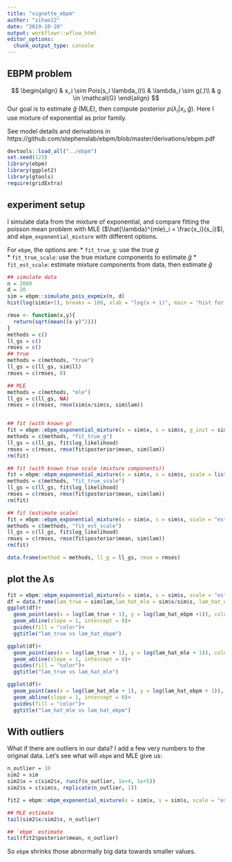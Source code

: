 ```yaml
---
title: "vignette_ebpm"
author: "zihao12"
date: "2019-10-20"
output: workflowr::wflow_html
editor_options:
  chunk_output_type: console
---
```


## EBPM problem
$$
\begin{align}
  & x_i \sim Pois(s_i \lambda_i)\\
  & \lambda_i \sim g(.)\\
  & g \in \mathcal{G}
\end{align}
$$
Our goal is to estimate $\hat{g}$ (MLE), then  compute posterior $p(\lambda_i | x_i, \hat{g})$. Here  I use  mixture of exponential as prior family. 

See model details and derivations in https://github.com/stephenslab/ebpm/blob/master/derivations/ebpm.pdf

```r
devtools::load_all("../ebpm")
set.seed(123)
library(ebpm)
library(ggplot2)
library(gtools)
require(gridExtra)
```


## experiment setup
I simulate data from the mixture of exponential, and compare fitting  the poisson mean problem with MLE  ($\hat{\lambda}^{mle}_i = \frac{x_i}{s_i}$), and  `ebpm_exponential_mixture` with  different options. \

For `ebpm`, the options are: 
* `fit_true_g`: use the true $g$ \
* `fit_true_scale`: use the true mixture components to estimate $\hat{g}$ 
* `fit_est_scale`: estimate mixture components from data, then  estimate $\hat{g}$ 


```r
## simulate data
n = 2000
d = 20
sim = ebpm::simulate_pois_expmix(n, d)
hist(log(sim$x+1), breaks = 100, xlab = "log(x + 1)", main = "hist for log(x + 1)")
```


```r
rmse <- function(x,y){
  return(sqrt(mean((x-y)^2)))
}
methods = c()
ll_gs = c()
rmses = c()
## true
methods = c(methods, "true")
ll_gs = c(ll_gs, sim$ll)
rmses = c(rmses, 0)

## MLE
methods = c(methods, "mle")
ll_gs = c(ll_gs, NA)
rmses = c(rmses, rmse(sim$x/sim$s, sim$lam))


## fit (with known g)
fit = ebpm::ebpm_exponential_mixture(x = sim$x, s = sim$s, g_init = sim$g, fix_g = T)
methods = c(methods, "fit_true_g")
ll_gs = c(ll_gs, fit$log_likelihood)
rmses = c(rmses, rmse(fit$posterior$mean, sim$lam))
rm(fit)

## fit (with known true scale (mixture components))
fit = ebpm::ebpm_exponential_mixture(x = sim$x, s = sim$s, scale = list(a = sim$g$a, b = sim$g$b))
methods = c(methods, "fit_true_scale")
ll_gs = c(ll_gs, fit$log_likelihood)
rmses = c(rmses, rmse(fit$posterior$mean, sim$lam))
rm(fit)

## fit (estimate scale)
fit = ebpm::ebpm_exponential_mixture(x = sim$x, s = sim$s, scale = "estimate")
methods = c(methods, "fit_est_scale")
ll_gs = c(ll_gs, fit$log_likelihood)
rmses = c(rmses, rmse(fit$posterior$mean, sim$lam))
rm(fit)

data.frame(method = methods, ll_g = ll_gs, rmse = rmses)
```



## plot the $\lambda$s 
```r
fit = ebpm::ebpm_exponential_mixture(x = sim$x, s = sim$s, scale = "estimate")
df = data.frame(lam_true = sim$lam,lam_hat_mle = sim$x/sim$s, lam_hat_ebpm = fit$posterior$mean)
ggplot(df)+
  geom_point(aes(x = log(lam_true + 1), y = log(lam_hat_ebpm +1)), color = "blue")+
  geom_abline(slope = 1, intercept = 0)+
  guides(fill = "color")+
  ggtitle("lam_true vs lam_hat_ebpm")

ggplot(df)+
  geom_point(aes(x = log(lam_true + 1), y = log(lam_hat_mle + 1)), color = "blue")+
  geom_abline(slope = 1, intercept = 0)+
  guides(fill = "color")+
  ggtitle("lam_true vs lam_hat_mle")

ggplot(df)+
  geom_point(aes(x = log(lam_hat_mle + 1), y = log(lam_hat_ebpm + 1)), color = "blue")+
  geom_abline(slope = 1, intercept = 0)+
  guides(fill = "color")+
  ggtitle("lam_hat_mle vs lam_hat_ebpm")
```

## With outliers
What if there are outliers in our data?
I add a few very numbers to the original data. Let's see  what will `ebpm` and MLE give us:
```r
n_outlier = 10
sim2 = sim
sim2$x = c(sim2$x, runif(n_outlier, 1e+4, 1e+5))
sim2$s = c(sim$s, replicate(n_outlier, 1))

fit2 = ebpm::ebpm_exponential_mixture(x = sim$x, s = sim$s, scale = "estimate")

## MLE estimate
tail(sim2$x/sim2$s, n_outlier)

## `ebpm` estimate
tail(fit2$posterior$mean, n_outlier)
```
So `ebpm` shrinks those abnormally big data towards smaller values. 



